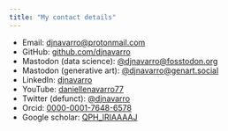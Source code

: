 ```yaml
---
title: "My contact details"
---
```


- Email: [djnavarro@protonmail.com](mailto:djnavarro@protonmail.com)
- GitHub: [github.com/djnavarro](https://github.com/djnavarro)
- Mastodon (data science): [@djnavarro@fosstodon.org](https://fosstodon.org/@djnavarro)
- Mastodon (generative art): [@djnavarro@genart.social](https://genart.social/@djnavarro)
- LinkedIn: [djnavarro](https://www.linkedin.com/in/djnavarro)
- YouTube: [daniellenavarro77](https://www.youtube.com/c/daniellenavarro77)
- Twitter (defunct): [@djnavarro](https://twitter.com/@djnavarro)
- Orcid: [0000-0001-7648-6578](https://orcid.org/0000-0001-7648-6578)
- Google scholar: [QPH_lRIAAAAJ](https://scholar.google.com/citations?user=QPH_lRIAAAAJ)
